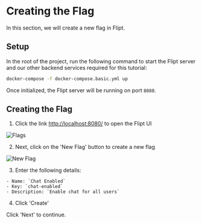 # Creating the Flag

In this section, we will create a new flag in Flipt.

## Setup

In the root of the project, run the following command to start the Flipt server and our other backend services required for this tutorial:

```bash
docker-compose -f docker-compose.basic.yml up
```

Once initialized, the Flipt server will be running on port `8080`.

## Creating the Flag

1. Click the link [http://localhost:8080/](http://localhost:8080/) to open the Flipt UI

![Flags](/images/basic/flags.png)

2. Next, click on the 'New Flag' button to create a new flag

![New Flag](/images/basic/new-flag.png)

3. Enter the following details:

```
- Name: `Chat Enabled`
- Key: `chat-enabled`
- Description: `Enable chat for all users`
```

4. Click 'Create'

Click 'Next' to continue.
